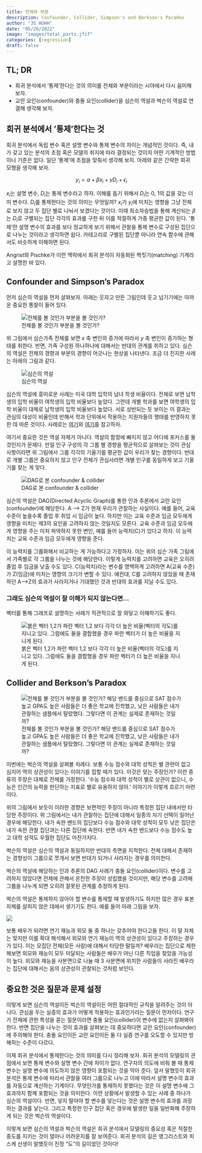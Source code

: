 ```yaml
---
title: 전체와 부분 
description: Confounder, Collider, Simpson's and Berkson's Paradox 
author: "JS HUHH"
date: "05/26/2022"
image: "images/total_parts.jfif"
categories: [regression]
draft: false
---
```


## TL; DR 

- 회귀 분석에서 '통제'한다는 것의 의미를 전체와 부분이라는 시야에서 다시 음미해 보자. 
- 교란 요인(confounder)와 충돌 요인(collider)을 심슨의 역설과 벅슨의 역설로 연결해 생각해 보자. 

## 회귀 분석에서 '통제'한다는 것 

회귀 분석에서 독립 변수 혹은 설명 변수와 통제 변수의 차이는 개념적인 것이다. 즉, 내가 갖고 있는 분석의 초점 혹은 모델의 취지에 따라 결정되는 것이지 어떤 기계적인 방법이나 기준은 없다. 일단 '통제'에 초점을 맞춰서 생각해 보자. 아래와 같은 간략한 회귀 모형을 생각해 보자. 

$$
y_i = \alpha + \beta x_i + \gamma D_i + \epsilon_i
$$

$x_i$는 설명 변수, $D_i$는 통제 변수라고 하자. 이해를 돕기 위해서 $D_i$는 0, 1의 값을 갖는 더미 변수다. $D_i$를 통제한다는 것의 의미는 무엇일까? $x_i$가 $y_i$에 미치는 영향을 그냥 전체로 보지 않고 두 집단 별로 나눠서 보겠다는 것이다. 이때 최소자승법을 통해 계산되는 $\beta$는 $D_i$로 구별되는 집단 각각의 효과를 구한 뒤 이를 적절하게 가중 평균한 값이 된다. '통제'란 설명 변수의 효과를 보다 정교하게 보기 위해서 관찰을 통제 변수로 구성된 집단으로 나누는 것이라고 생각하면 쉽다. 카테고리로 구별된 집단뿐 아니라 연속 함수에 관해서도 비슷하게 이해하면 된다.  

:::{.column-margin}
Angrist와 Pischke가 이런 맥락에서 회귀 분석이 자동화된 짝짓기(matching) 기계라고 설명한 바 있다. 
:::

## Confounder and Simpson's Paradox 

먼저 심슨의 역설을 먼저 살펴보자. 아래는 웃자고 만든 그림인데 웃고 넘기기에는 아까운 중요한 통찰이 들어 있다. 

::: {layout="[[-10, 60, -10]]" layout-valign="bottom"}
![전체를 볼 것인가 부분을 볼 것인가?](https://149695847.v2.pressablecdn.com/wp-content/uploads/2018/12/simpsons-paradox.jpg)
:::

위 그림에서 심슨가족 전체를 보면 $x$ 축 변인의 증가에 따라서 $y$ 축 변인이 증가하는 형태를 취한다. 반면, 가족 구성원 하나하나에 대해서는 반대의 관계를 취하고 있다. 심슨의 역설은 전체의 경향과 부분의 경향이 어긋나는 현상을 나타낸다. 조금 더 진지한 사례는 아래의 그림과 같다. 

::: {layout="[[-10, 60, -10]]" layout-valign="bottom"}
![심슨의 역설](https://upload.wikimedia.org/wikipedia/commons/f/fb/Simpsons_paradox_-_animation.gif?1653868287578)
:::
:::{ .column-margin }
심슨의 역설에 흥미로운 사례는 미국 대학 입학의 남녀 학생 비율이다. 전체로 보면 남학생의 입학 비율이 여학생의 입학 비율보다 높았다. 그런데 개별 학과를 보면 여학생의 입학 비율이 대체로 남학생의 입학 비율보다 높았다. 서로 상반되는 듯 보이는 이 결과는 관심의 대상이 비율인데 반해서 학과 단위에서 작용하는 지원자들의 행태를 반영하지 못한 데 따른 것이다. 사례로는 [여기](https://namu.wiki/w/%EC%8B%AC%EC%8A%A8%EC%9D%98%20%EC%97%AD%EC%84%A4)와 [여기](https://medium.com/bondata/simpsons-paradox-and-confounding-190a26f9e039)를 참고하자. 
:::

여기서 중요한 것은 역설 자체가 아니다. 역설의 함정에 빠지지 않고 어디에 포커스를 둘 것인지가 문제다. 만일 인구 구성의 각 그룹 별 경향을 평균적으로 살펴보는 것이 관심 사항이라면 위 그림에서 그룹 각각의 기울기를 평균한 값이 우리가 찾는 경향이다. 반대로 개별 그룹은 중요하지 않고 인구 전체가 관심사라면 개별 인구를 동일하게 보고 기울기를 찾는 게 맞다. 

::: {layout="[[-10, 60, -10]]" layout-valign="bottom"}
![DAG로 본 confounder & collider](https://slidetodoc.com/presentation_image_h/792ab2d7ce21c60c396545ec752d13fe/image-44.jpg)
:::

심슨의 역설은 DAG(Directed Acyclic Graph)를 통한 인과 추론에서 교란 요인(confounder)에 해당한다.  A --> Z가 현재 우리가 관찰하는 사실이다. 예를 들어, 교육 수준이 높을수록 졸업 후 취업 시 임금이 높다. 하지만 이는 교육 수준과 임금 모두에게 영향을 미치는 제3의 요인을 고려하지 않는 것일지도 모른다. 교육 수준과 임금 모두에게 영향을 주는 미처 파악하지 못한 변인, 예를 들어 능력치(C)가 있다고 하자. 이 능력치는 교육 수준과 임금 모두에게 영향을 준다. 

이 능력치를 그룹화해서 비교하는 게 가능하다고 가정하자. 이는 위의 심슨 가족 그림에서 가족별로 각 그룹을 나누는 것에 해당한다. 이렇게 능력치를 고려하면 교육은 오히려 졸업 후 임금을 낮출 수도 있다. C(능력치)라는 변수를 명백하게 고려하면 A(교육 수준)가 Z(임금)에 미치는 영향의 크기가 변할 수 있다. 예컨대, C를 고려하지 않았을 때 존재하던 A-->Z의 효과가 사라지거나 기대했던 것과 반대의 효과를 지닐 수도 있다.    

### 그래도 심슨의 역설이 잘 이해가 되지 않는다면... 

벡터를 통해 그래프로 설명하는 사례가 직관적으로 잘 와닿고 이해하기도 좋다. 

::: {layout="[[-10, 60, -10]]" layout-valign="bottom"}
![붉은 벡터 1,2가 파란 벡터 1,2 보다 각각 더 높은 비율(벡터의 각도)를 지니고 있다. 그럼에도 둘을 결합했을 경우 파란 벡터가 더 높은 비율을 지니게 된다.](https://upload.wikimedia.org/wikipedia/commons/thumb/9/9d/Simpsons-vector.svg/430px-Simpsons-vector.svg.png?20180610180117)
:::

## Collider and Berkson's Paradox 

::: {layout="[[-10, 60, -10]]" layout-valign="bottom"}
![전체를 볼 것인가 부분을 볼 것인가? 해당 밴드를 중심으로 SAT 점수가 높고 GPA도 높은 사람들은 더 좋은 학교에 진학했고, 낮은 사람들은 내가 관찰하는 샘플에서 탈랐했다. 그렇다면 이 관계는 실제로 존재하는 것일까?](https://brilliant-staff-media.s3-us-west-2.amazonaws.com/tiffany-wang/1Mvt8RPtlU.png){ .my-figure5 }
:::

이번에는 벅슨의 역설을 살펴볼 차례다. 보통 수능 점수와 대학 성적은 별 관련이 없고 심지어 역의 상관성이 있다는 이야기를 접할 때가 있다. 이것은 맞는 주장인가? 이런 종류의 주장은 대체로 전체를 가정한다. '수능 점수와 대학 성적이 별로 상관이 없으니, 수능은 인간의 능력을 판단하는 지표로 별로 유용하지 않아.' 이야기가 이렇게 흐르기 마련이다. 

위의 그림에서 보듯이 이러한 경향은 보편적인 주장이 아니라 특정한 집단 내에서만 타당한 주장이다. 위 그림에서는 내가 관찰하는 집단에 대해서 일종의 자기 선택이 일어난 경우에 해당한다. 내가 속한 밴드의 집단보다 수능 점수와 대학 성적이 모두 낮은 집단은 내가 속한 관찰 집단과는 다른 집단에 속한다. 반면 내가 속한 밴드보다 수능 점수도 높고 대학 성적도 우월한 집단도 마찬가지다. 

벅슨의 역설은 심슨의 역설과 동일하지만 반대의 측면을 지적한다. 전체 대해서 존재하는 경향성이 그룹으로 쪼개서 보면 반대가 되거나 사라지는 경우를 의미한다. 

벅슨의 역설에 해당하는 인과 추론의 DAG 사례가 충돌 요인(collider)이다. 변수를 고려하지 않았다면 전체에 관해서 온전한 주장이 성립했을 것이지만, 해당 변수를 고려해 그룹을 나누게 되면 오히려 잘못된 관계를 추정하게 된다. 

:::{ .column-margin }
벅슨의 역설은 통제하지 않아야 할 변수를 통제할 때 발생하기도 하지만 많은 경우 표본 자체를 살피지 않은 데에서 생기기도 한다. 예를 들어 아래 그림을 보자. 

![](https://mixtape.scunning.com/03-Directed_Acyclical_Graphs_files/figure-html/moviestar-dag-1.png)

보통 배우가 되려면 연기 재능과 외모 둘 중 하나는 갖추어야 한다고들 한다. 이 말 자체는 맞지만 이를 확대 해석해서 외모와 연기 재능이 역의 상관성이 있다고 주장하는 경우가 있다. 이는 모집단 전체(모든 사람)에 대해서 타당한 말일까? 배우라는 집단으로 제한해보면 외모와 재능이 모두 미달되는 사람들은 배우가 아닌 다른 직업을 찾았을 가능성이 높다. 외모와 재능을 사분면으로 나눌 때 3 사분면에 위치한 사람들이 사라진 배우라는 집단에 대해서는 음의 상관성이 관찰되는 것처럼 보인다. 

:::


## 중요한 것은 질문과 문제 설정 

이렇게 보면 심슨의 역설이든 벅슨의 역설이든 어떤 절대적인 규칙을 알려주는 것이 아니다. 관심을 두는 실증의 효과가 어떻게 작용하는 효과인가라는 질문이 먼저이다. 연구가 전체에 관한 특성을 묻는 질문이라면 충돌 요인(collider)이 변수에 없는지 살펴봐야 한다. 반면 집단을 나누는 것이 효과를 살펴보는 데 중요하다면 교란 요인(confounder)에 주의해야 한다. 충돌 요인이든 교란 요인이든 둘 다 실증 연구를 오도할 수 있지만 방해하는 수준이 다르다. 

이제 회귀 분석에서 통제한다는 것의 의미를 다시 정리해 보자. 회귀 분석의 모델링의 관점에서 보면 통제 변수와 설명 변수 간에 차이가 없다. 연구자의 의도에 비춰 볼 때 통제 변수는 설명 변수에 의도하지 않은 영향이 포함되는 것을 막아 준다. 앞서 말했듯이 회귀 분석은 통제 변수에 따라서 관찰을 여러 그룹으로 나누고 이에 따라서 설명 변수의 효과를 자동으로 계산하는 기계이다. 무엇인가를 통제하지 못했다는 것은 이 설명 변수에 그 효과까지 함께 포함되는 것을 의미한다. 이런 상황에서 발생할 수 있는 사례 중 하나가 심슨의 역설이다. 반면, 넣지 말아야 할 변수를 넣는다는 것은 설명 변수의 효과를 과장하는 결과를 낳는다.  그리고 특정한 인구 집단 혹은 경우에 발생한 일을 일반화해 주장하게 되는 것은 벅슨의 역설이다. 

이렇게 보면 심슨의 역설과 벅슨의 역설은 회귀 분석에서 모델링의 중요성 혹은 적절한 중도를 지키는 것이 얼마나 어려운지를 잘 보여준다. 회귀 분석의 길은 앵그리스트와 피스케 선생이 말했듯이 진정 "도"의 길이었던 것이다! 